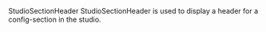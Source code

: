 
<Meta of={StudioSectionHeaderStories}/>

<Heading level={1} size='small'>
  StudioSectionHeader
</Heading>
<Paragraph>
  StudioSectionHeader is used to display a header for a config-section in the studio.
</Paragraph>

<Canvas of={StudioSectionHeaderStories.Preview}/>
